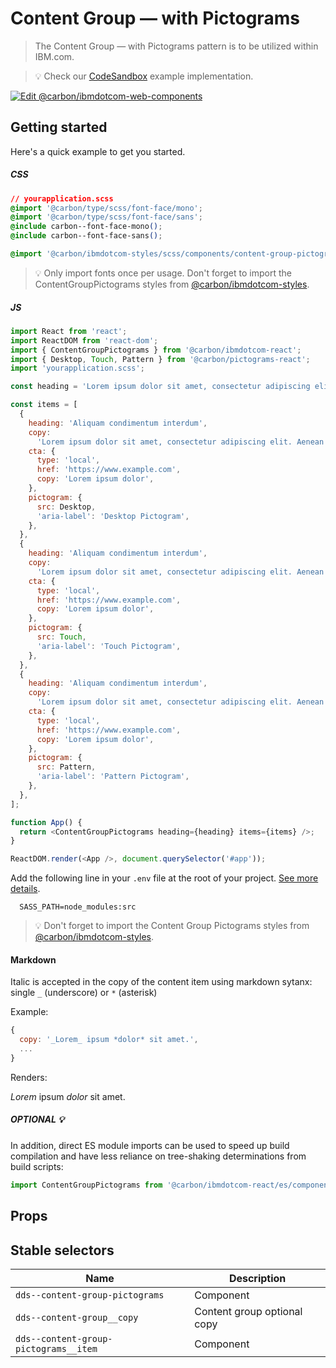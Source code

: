 
# Content Group — with Pictograms

> The Content Group — with Pictograms pattern is to be utilized within IBM.com.

> 💡 Check our
> [CodeSandbox](https://githubbox.com/carbon-design-system/carbon-for-ibm-dotcom/tree/v1/packages/react/examples/codesandbox/components/ContentGroupPictograms)
> example implementation.

[![Edit @carbon/ibmdotcom-web-components](https://codesandbox.io/static/img/play-codesandbox.svg)](https://githubbox.com/carbon-design-system/carbon-for-ibm-dotcom/tree/v1/packages/react/examples/codesandbox/components/ContentGroupPictograms)

## Getting started

Here's a quick example to get you started.

##### CSS

```css
// yourapplication.scss
@import '@carbon/type/scss/font-face/mono';
@import '@carbon/type/scss/font-face/sans';
@include carbon--font-face-mono();
@include carbon--font-face-sans();

@import '@carbon/ibmdotcom-styles/scss/components/content-group-pictograms/index';
```

> 💡 Only import fonts once per usage. Don't forget to import the
> ContentGroupPictograms styles from
> [@carbon/ibmdotcom-styles](https://github.com/carbon-design-system/carbon-for-ibm-dotcom/blob/main/packages/styles).

##### JS

```javascript
import React from 'react';
import ReactDOM from 'react-dom';
import { ContentGroupPictograms } from '@carbon/ibmdotcom-react';
import { Desktop, Touch, Pattern } from '@carbon/pictograms-react';
import 'yourapplication.scss';

const heading = 'Lorem ipsum dolor sit amet, consectetur adipiscing elit.';

const items = [
  {
    heading: 'Aliquam condimentum interdum',
    copy:
      'Lorem ipsum dolor sit amet, consectetur adipiscing elit. Aenean et ultricies est. Mauris iaculis eget dolor nec hendrerit. Phasellus at elit sollicitudin, sodales nulla quis, consequat libero.',
    cta: {
      type: 'local',
      href: 'https://www.example.com',
      copy: 'Lorem ipsum dolor',
    },
    pictogram: {
      src: Desktop,
      'aria-label': 'Desktop Pictogram',
    },
  },
  {
    heading: 'Aliquam condimentum interdum',
    copy:
      'Lorem ipsum dolor sit amet, consectetur adipiscing elit. Aenean et ultricies est. Mauris iaculis eget dolor nec hendrerit. Phasellus at elit sollicitudin, sodales nulla quis, consequat libero.',
    cta: {
      type: 'local',
      href: 'https://www.example.com',
      copy: 'Lorem ipsum dolor',
    },
    pictogram: {
      src: Touch,
      'aria-label': 'Touch Pictogram',
    },
  },
  {
    heading: 'Aliquam condimentum interdum',
    copy:
      'Lorem ipsum dolor sit amet, consectetur adipiscing elit. Aenean et ultricies est. Mauris iaculis eget dolor nec hendrerit. Phasellus at elit sollicitudin, sodales nulla quis, consequat libero.',
    cta: {
      type: 'local',
      href: 'https://www.example.com',
      copy: 'Lorem ipsum dolor',
    },
    pictogram: {
      src: Pattern,
      'aria-label': 'Pattern Pictogram',
    },
  },
];

function App() {
  return <ContentGroupPictograms heading={heading} items={items} />;
}

ReactDOM.render(<App />, document.querySelector('#app'));
```

Add the following line in your `.env` file at the root of your project.
[See more details](https://github.com/carbon-design-system/carbon-for-ibm-dotcom/tree/main/packages/styles#usage).

```
  SASS_PATH=node_modules:src
```

> 💡 Don't forget to import the Content Group Pictograms styles from
> [@carbon/ibmdotcom-styles](https://github.com/carbon-design-system/carbon-for-ibm-dotcom/blob/main/packages/styles).

#### Markdown

Italic is accepted in the copy of the content item using markdown sytanx: single
`_` (underscore) or `*` (asterisk)

Example:

```javascript
{
  copy: '_Lorem_ ipsum *dolor* sit amet.',
  ...
}
```

Renders:

_Lorem_ ipsum _dolor_ sit amet.

##### OPTIONAL 💡

In addition, direct ES module imports can be used to speed up build compilation and have less reliance on tree-shaking determinations from build scripts:

````js
import ContentGroupPictograms from '@carbon/ibmdotcom-react/es/components/ContentGroupPictograms/ContentGroupPictograms';
````

## Props

<Props of={ContentGroupPictograms} />

## Stable selectors

| Name                                  | Description                 |
| ------------------------------------- | --------------------------- |
| `dds--content-group-pictograms`       | Component                   |
| `dds--content-group__copy`            | Content group optional copy |
| `dds--content-group-pictograms__item` | Component                   |

<Description markdown={contributing} />
